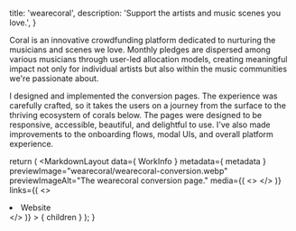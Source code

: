 
  title: 'wearecoral',
  description: 'Support the artists and music scenes you love.',
}


Coral is an innovative crowdfunding platform dedicated to nurturing the musicians and scenes we love. Monthly pledges are dispersed among various musicians through user-led allocation models, creating meaningful impact not only for individual artists but also within the music communities we're passionate about.

I designed and implemented the conversion pages. The experience was carefully crafted, so it takes the users on a journey from the surface to the thriving ecosystem of corals below. The pages were designed to be responsive, accessible, beautiful, and delightful to use. I've also made improvements to the onboarding flows, modal UIs, and overall platform experience.

  return (
    <MarkdownLayout
      data={ WorkInfo }
      metadata={ metadata }
      previewImage="wearecoral/wearecoral-conversion.webp"
      previewImageAlt="The wearecoral conversion page."
      media={(
        <>
          <PreviewImage src="/img/wearecoral/wearecoral-conversion.webp" alt="The wearecoral conversion page." />
        </>
      )}
      links={(
        <>
          <li><MSButton link="https://www.wearecoral.org/" type="small outlined">Website</MSButton></li>
        </>
      )}
    >
      { children }
    </MarkdownLayout>
  );
}